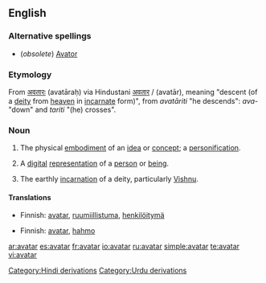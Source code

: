 ==English==

===Alternative spellings===
* (''obsolete'') [[Avator]]

===Etymology===
From {{Skr.}} [[अवतारः]] (avatāraḥ) via Hindustani [[अवतार]] / {{ur-Arab|[[اوتار]]}} (avatār), meaning "descent (of a [[deity]] from [[heaven]] in [[incarnate]] form)", from ''avatāriti'' "he descends": ''ava-'' "down" and ''tariti'' "(he) crosses".

===Noun===
{{en-noun}}

# The physical [[embodiment]] of an [[idea]] or [[concept]]; a [[personification]].
# {{computing}} A [[digital]] [[representation]] of a [[person]] or [[being]].
# {{context|hinduism}} The earthly [[incarnation]] of a deity, particularly [[Vishnu]].

====Translations====
{{trans-top|The physical embodiment of an idea or concept; a personification}}
* Finnish: [[avatar]], [[ruumiillistuma]], [[henkilöitymä]]
{{trans-mid}}
{{trans-bottom}}

{{trans-top|A digital representation of a person or being}}
* Finnish: [[avatar]], [[hahmo]]
{{trans-mid}}
{{trans-bottom}}

{{trans-top|The earthly incarnation of a deity, particularly Vishnu}}
{{trans-mid}}
{{trans-bottom}}

[[Category:Hindi derivations]]
[[Category:Urdu derivations]]

[[ar:avatar]]
[[es:avatar]]
[[fr:avatar]]
[[io:avatar]]
[[ru:avatar]]
[[simple:avatar]]
[[te:avatar]]
[[vi:avatar]]
